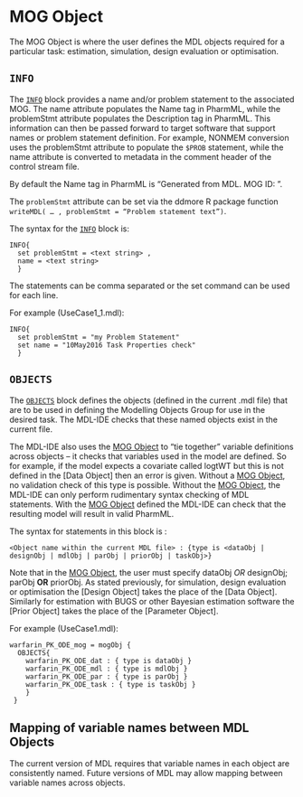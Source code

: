 # MOG Object

The MOG Object is where the user defines the MDL objects required for a
particular task: estimation, simulation, design evaluation or
optimisation.

## `INFO`

The [`INFO`] block provides a name and/or problem statement to the
associated MOG. The name attribute populates the Name tag in
PharmML, while the problemStmt attribute populates the Description
tag in PharmML. This information can then be passed forward to target
software that support names or problem statement definition. For
example, NONMEM conversion uses the problemStmt attribute to
populate the `$PROB` statement, while the name attribute is converted
to metadata in the comment header of the control stream file.

By default the Name tag in PharmML is “Generated from MDL. MOG ID: <MOG
object name>”.

The `problemStmt` attribute can be set via the ddmore R package function
`writeMDL( … , problemStmt = “Problem statement text”)`.

The syntax for the [`INFO`] block is:
   
```
INFO{
  set problemStmt = <text string> ,
  name = <text string>
  }
```
   
The statements can be comma separated or the set command can be used
for each line.

For example (UseCase1_1.mdl):
   
```
INFO{
  set problemStmt = "my Problem Statement"
  set name = "10May2016 Task Properties check"
  }
```
   
## `OBJECTS`

The [`OBJECTS`] block defines the objects (defined in the current .mdl
file) that are to be used in defining the Modelling Objects Group for
use in the desired task. The MDL-IDE checks that these named objects
exist in the current file.

The MDL-IDE also uses the [MOG Object] to “tie together” variable
definitions across objects – it checks that variables used in the model
are defined. So for example, if the model expects a covariate called
logtWT but this is not defined in the [Data Object] then an error is
given. Without a [MOG Object], no validation check of this type is
possible. Without the [MOG Object], the MDL-IDE can only perform
rudimentary syntax checking of MDL statements. With the [MOG Object]
defined the MDL-IDE can check that the resulting model will result in
valid PharmML.

The syntax for statements in this block is :
   
```
<Object name within the current MDL file> : {type is <dataObj | 
designObj | mdlObj | parObj | priorObj | taskObj>}
```
   
Note that in the [MOG Object], the user must specify dataObj *OR*
designObj; parObj **OR** priorObj. As stated previously,
for simulation, design evaluation or optimisation the [Design Object]
takes the place of the [Data Object]. Similarly for estimation with BUGS
or other Bayesian estimation software the [Prior Object] takes the place
of the [Parameter Object].

For example (UseCase1.mdl):
   
```
warfarin_PK_ODE_mog = mogObj {
  OBJECTS{
    warfarin_PK_ODE_dat : { type is dataObj }
    warfarin_PK_ODE_mdl : { type is mdlObj }
    warfarin_PK_ODE_par : { type is parObj }
    warfarin_PK_ODE_task : { type is taskObj }
    }
 }
```
   
## Mapping of variable names between MDL Objects

The current version of MDL requires that variable names in each object
are consistently named. Future versions of MDL may allow mapping between
variable names across objects.

